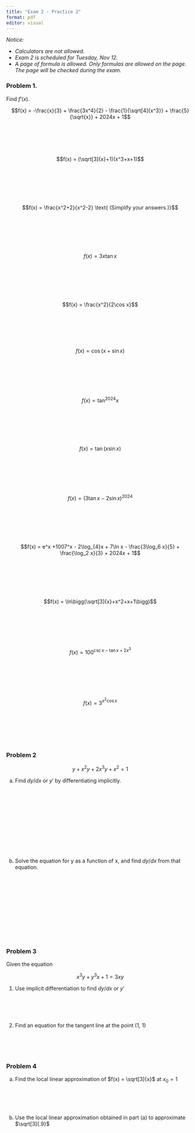 ```yaml
---
title: "Exam 2 - Practice 2"
format: pdf
editor: visual
---
```


*Notice:*

-   *Calculators are not allowed.*
-   *Exam 2 is scheduled for Tuesday, Nov 12.*
-   *A page of formula is allowed. Only formulas are allowed on the page. The page will be checked during the exam.*

### Problem 1.

Find $f'(x)$.

$$f(x) =  -\frac{x}{3} + \frac{3x^4}{2} - \frac{1}{\sqrt[4]{x^3}} + \frac{5}{\sqrt{x}} + 2024x + 1$$

\
\
\
\

$$f(x) = (\sqrt[3]{x}+1)(x^3+x+1)$$

\
\
\
\
\

$$f(x) = \frac{x^2+2}{x^2-2} \text{   (Simplify your answers.)}$$

\
\
\
\
\

$$f(x) = 3x\tan x$$

\
\
\
\
\

$$f(x) = \frac{x^2}{2\cos x}$$\
\
\
\
\

$$f(x) = \cos \bigg(x + \sin x \bigg)$$

\
\
\
\
\

$$f(x) = \tan^{2024}x$$

\
\
\
\
\

$$f(x) = \tan\bigg(x \sin x\bigg)$$

\
\
\
\
\

$$f(x) = \bigg(3\tan x - 2\sin x\bigg)^{2024}$$

\
\
\
\
\

$$f(x) = e^x +1007^x - 2\log_{4}x + 7\ln x - \frac{3\log_6 x}{5} + \frac{\log_2 x}{3} + 2024x + 1$$

\
\
\
\
\


$$f(x) = \ln\bigg(\sqrt[3]{x}+x^2+x+1\bigg)$$

\
\
\
\
\

$$f(x) = 100^{\csc x - \tan x + 2x^3}$$

\
\
\
\
\

$$f(x) = 3^{x^2\cos x}$$

\
\
\
\
\



### Problem 2

$$
y + x^2y + 2x^3y + x^2 = 1
$$

(a) Find $dy/dx$ or $y'$ by differentiating implicitly.

\
\
\
\
\
\
\
\
\
\

(b) Solve the equation for y as a function of x, and find $dy/dx$ from that equation.

\
\
\
\
\
\
\
\
\
\

### Problem 3

Given the equation

$$
x^3y + y^3x + 1 = 3xy
$$

1.  Use implicit differentiation to find $dy/dx$ or $y'$\
    \
    \
    \
    \

2.  Find an equation for the tangent line at the point (1, 1)\
    \
    \
    \
    \

### Problem 4

(a) Find the local linear approximation of $f(x) = \sqrt[3]{x}$ at $x_0 = 1$\
    \
    \
    \
    \

(b) Use the local linear approximation obtained in part (a) to approximate $\sqrt[3]{.9}$
